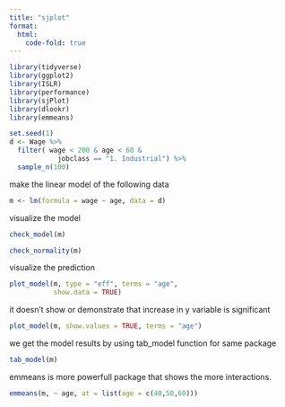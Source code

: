 ```yaml
---
title: "sjplot"
format: 
  html: 
    code-fold: true
---
```


```r

library(tidyverse)
library(ggplot2)
library(ISLR)
library(performance)
library(sjPlot)
library(dlookr)
library(emmeans)
```

```r
set.seed(1)
d <- Wage %>% 
  filter( wage < 200 & age < 60 & 
            jobclass == "1. Industrial") %>% 
  sample_n(100)

```

make the linear model of the following data

```r
m <- lm(formula = wage ~ age, data = d)
```

visualize the model

```r
check_model(m)
```

```r
check_normality(m)
```

visualize the prediction

```r
plot_model(m, type = "eff", terms = "age",
           show.data = TRUE)
```

it doesn't show or demonstrate that increase in y variable is significant

```r
plot_model(m, show.values = TRUE, terms = "age")
```

we get the model results by using tab_model function for same package

```r
tab_model(m)
```

emmeans is more powerfull package that shows the more interactions.

```r
emmeans(m, ~ age, at = list(age = c(40,50,60)))
```
